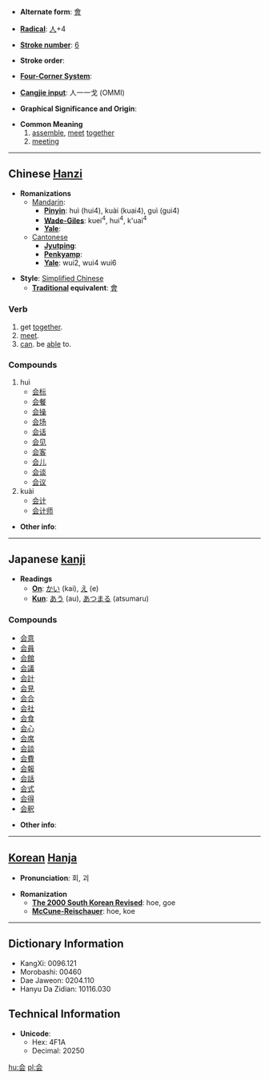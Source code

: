 * '''Alternate form''': [[會]]

* '''[[Wiktionary:Chinese radical index| Radical]]''': [[Wiktionary:Chinese radical index 人|人]]+4

* '''[[Wiktionary:Chinese total strokes index|Stroke number]]''': [[Wiktionary:Chinese total strokes index 6|6]]

* '''Stroke order''': 

* '''[[Wiktionary:Chinese four corner index|Four-Corner System]]''': 

* '''[[Wiktionary:Chinese Cangjie index|Cangjie input]]''': 人一一戈 (OMMI)

* '''Graphical Significance and Origin''': 

* '''Common Meaning'''
*# [[assemble]], [[meet]] [[together]]
*# [[meeting]]

----

== Chinese [[Hanzi]] ==

* '''Romanizations'''
** [[Mandarin]]:
*** '''[[Pinyin]]''': huì (hui4), kuài (kuai4), guì (gui4)
*** '''[[Wade-Giles]]''': kuei<sup>4</sup>, hui<sup>4</sup>, k'uai<sup>4</sup>
*** '''[[Yale]]''': 
**[[Cantonese]]
***'''[[Jyutping]]''':
***'''[[Penkyamp]]''': 
***'''[[Yale]]''': wui2, wui4 wui6

* '''Style''': [[Simplified Chinese]] 
** '''[[Traditional Chinese|Traditional]] equivalent''': [[會]]

===Verb===
#get [[together]].
#[[meet]].
#[[can]]. be [[able]] to.

===Compounds===
#huì
#*[[会标]]
#*[[会餐]]
#*[[会操]]
#*[[会场]]
#*[[会话]]
#*[[会见]]
#*[[会客]]
#*[[会儿]]
#*[[会谈]]
#*[[会议]]
#kuài
#*[[会计]]
#*[[会计师]]

* '''Other info''': 

----

== Japanese [[kanji]] ==

* '''Readings'''
** '''[[On]]''': [[かい]] (kai), [[え]] (e)
** '''[[Kun]]''': [[あう]] (au), [[あつまる]] (atsumaru)

===Compounds===
*[[会意]]
*[[会員]]
*[[会館]]
*[[会議]]
*[[会計]]
*[[会見]]
*[[会合]]
*[[会社]]
*[[会食]]
*[[会心]]
*[[会席]]
*[[会談]]
*[[会費]]
*[[会報]]
*[[会話]]
*[[会式]]
*[[会得]]
*[[会釈]]

* '''Other info''':  

----

== [[Korean]] [[Hanja]] ==

* '''Pronunciation''': 회, 괴

* '''Romanization'''
** '''[[The 2000 South Korean Revised Romanization|The 2000 South Korean Revised]]''': hoe, goe
** '''[[McCune-Reischauer]]''': hoe, koe

----

== Dictionary Information ==

* KangXi: 0096.121
* Morobashi: 00460
* Dae Jaweon: 0204.110
* Hanyu Da Zidian: 10116.030

== Technical Information ==

* '''Unicode''':
** Hex: 4F1A
** Decimal: 20250

[[hu:会]]
[[pl:会]]